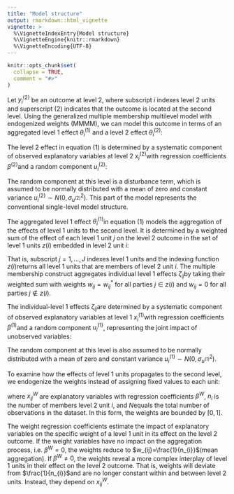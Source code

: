 ```yaml
---
title: "Model structure"
output: rmarkdown::html_vignette
vignette: >
  %\VignetteIndexEntry{Model structure}
  %\VignetteEngine{knitr::rmarkdown}
  %\VignetteEncoding{UTF-8}
---
```


```r
knitr::opts_chunk$set(
  collapse = TRUE,
  comment = "#>"
)
```

Let $y_{i}^{(2)}$ be an outcome at level 2, where subscript $i$ indexes level 2 units and superscript $(2)$ indicates that the outcome is located at the second level. Using the generalized multiple membership multilevel model with endogenized weights (MMMM), we can model this outcome in terms of an aggregated level 1 effect $\theta_{i}^{(1)}$ and a level 2 effect $\theta_{i}^{(2)}$:

\begin{equation} y_{i}^{(2)}=\theta_{i}^{(1)}+\theta_{i}^{(2)} \tag{1} \end{equation}

The level 2 effect in equation (1) is determined by a systematic component of observed explanatory variables at level 2 $x_{i}^{(2)}$with regression coefficients $\beta^{(2)}$and a random component $u_{i}^{(2)}$:

\begin{equation} \theta_{i}^{(2)}=x_{i}^{\intercal (2)}\beta^{(2)}+u_{i}^{(2)} \tag{2} \end{equation}

The random component at this level is a disturbance term, which is assumed to be normally distributed with a mean of zero and constant variance $u_{i}^{(2)}\sim N(0,\sigma_{u^{(2)}}^{2})$. This part of the model represents the conventional single-level model structure.

The aggregated level 1 effect $\theta_{i}^{(1)}$in equation (1) models the aggregation of the effects of level 1 units to the second level. It is determined by a weighted sum of the effect of each level 1 unit $j$ on the level 2 outcome in the set of level 1 units $z(i)$ embedded in level 2 unit $i$:

\begin{equation} \theta_{i}^{(1)}=\sum_{j \in z(i)}w_{ij}\zeta_{ij} \tag{3} \end{equation}

That is, subscript $j=1,...,J$ indexes level 1 units and the indexing function $z(i)$returns all level 1 units that are members of level 2 unit $i$. The multiple membership construct aggregates individual level 1 effects $\zeta_{ij}$by taking their weighted sum with weights $w_{ij}=w_{ij}^{*}$ for all parties $j \in z(i)$ and $w_{ij}=0$ for all parties $j \notin z(i)$.

The individual-level 1 effects $\zeta_{ij}$are determined by a systematic component of observed explanatory variables at level 1 $x_{i}^{(1)}$with regression coefficients $\beta^{(1)}$and a random component $u_{i}^{(1)}$, representing the joint impact of unobserved variables:

\begin{equation} \zeta_{ij}=x_{i}^{\intercal (1)}\beta^{(1)}+u_{i}^{(1)} \tag{4} \end{equation}

The random component at this level is also assumed to be normally distributed with a mean of zero and constant variance $u_{i}^{(1)}\sim N(0,\sigma_{u^{(1)}}^{2})$.

To examine how the effects of level 1 units propagates to the second level, we endogenize the weights instead of assigning fixed values to each unit:

\begin{equation} \begin{split} w_{ij}=\frac{1}{n_{i}^{exp(-(x_{ij}^{\intercal W}\beta^{W}))}} \\ s.t. \sum_{i} \sum_{j} w_{ij}=N \end{split} \tag{5} \end{equation}

where $x_{ij}^{W}$ are explanatory variables with regression coefficients $\beta^{W}$, $n_{i}$ is the number of members level 2 unit $i$, and $N$equals the total number of observations in the dataset. In this form, the weights are bounded by $[0,1]$.

The weight regression coefficients estimate the impact of explanatory variables on the specific weight of a level 1 unit in its effect on the level 2 outcome. If the weight variables have no impact on the aggregation process, i.e. $\beta^{W}=0$, the weights reduce to $w_{ij}=\frac{1}{n_{i}}$(mean aggregation). If $\beta^{W} \neq 0$, the weights reveal a more complex interplay of level 1 units in their effect on the level 2 outcome. That is, weights will deviate from $\frac{1}{n_{i}}$and are no longer constant within and between level 2 units. Instead, they depend on $x_{ij}^{W}$.
